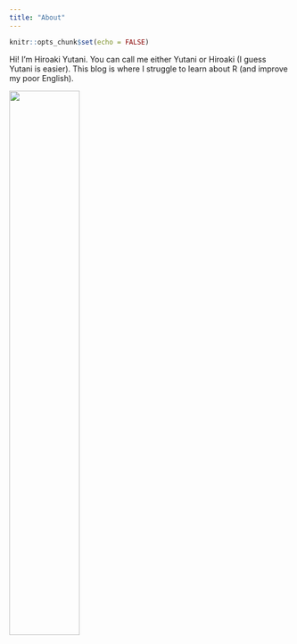 ```yaml
---
title: "About"
---
```


```r
knitr::opts_chunk$set(echo = FALSE)
```

Hi! I'm Hiroaki Yutani. You can call me either Yutani or Hiroaki (I guess Yutani is easier).
This blog is where I struggle to learn about R (and improve my poor English).

![](./assets/icon.jpg){ width=50% }
